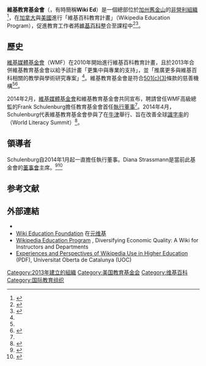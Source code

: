 {{Infobox non-profit
| name            = 維基教育基金會<br>Wiki Education Foundation
| image           = File:Wiki Education Foundation logo.svg
| caption         =
| map             =
| map_size        = <!-- map size, optional, default 250px -->
| map_alt         = <!-- map alt text -->
| map_caption     =
| map2            =
| type            =
| tax_id          = <!-- or | vat_id = -->
| registration_id =
| founded_date    = <!-- {{Start date|YYYY|MM|DD}} -->
| founder         =
| predecessor     = 
| dissolved       = <!-- {{End date|YYYY|MM|DD}} -->
| merged          = 
| successor       = 
| location        ={{flag|USA}}[[加州|加州]][[舊金山|舊金山]]
| addnl_location  =
| coordinates     = <!-- {{Coord|LAT|LON|display=inline,title}} -->
| origins         =
| key_people      = '''[[执行董事|执行董事]]''':<br>Frank Schulenburg<br>'''董事會主席''':<br>Diana Strassmann
| area_served     =
| products        =
| services        =
| focus           =
| mission         =
| method          =
| revenue         =
| disbursed       =
| expenses        =
| endowment       =
| num_volunteers  =
| num_employees   =
| num_members     =
| affiliations    =
| subsid          =
| owner           =
| motto           =
| formerly        =
| website         = {{en}}{{URL|wikiedu.org}}
| footnotes       =
}}

'''維基教育基金會'''（{{lang-en|Wiki Education Foundation}}，有時簡稱'''Wiki Ed'''）是一個總部位於[[加州|加州]][[舊金山|舊金山]]的[[非營利組織|非營利組織]] <ref name=QA>{{cite web|title=QA Frank Schulenburg announcement February 2014|url=https://wikimediafoundation.org/wiki/QA_Frank_Schulenburg_announcement_February_2014|publisher=[[Wikimedia_Foundation|Wikimedia Foundation]]|accessdate=2014-02-19|location=San Francisco, California|date=2014-02-12|archive-date=2014-02-26|archive-url=https://web.archive.org/web/20140226151345/https://wikimediafoundation.org/wiki/QA_Frank_Schulenburg_announcement_February_2014|dead-url=no}}</ref>，在[[加拿大|加拿大]]與[[美國|美國]]進行「維基百科教育計畫」（Wikipedia Education Program），促進教育工作者將[[維基百科|維基百科]]整合至課程中<ref name=Monterrey>{{cite web|last=Monterrey|first=Carlos|title=Frank Schulenburg named executive director of Wiki Education Foundation|url=http://blog.wikimedia.org/2014/02/12/frank-schulenburg-named-executive-director-of-wiki-education-foundation/|publisher=Wikimedia Foundation|location=San Francisco, California|accessdate=2014-02-19|date=2014-02-12|archive-date=2014-02-13|archive-url=https://web.archive.org/web/20140213143014/https://blog.wikimedia.org/2014/02/12/frank-schulenburg-named-executive-director-of-wiki-education-foundation/|dead-url=no}}</ref><ref name=WMFPR>{{cite web|title=Press releases/Frank Schulenburg named executive director of new WEF|url=https://wikimediafoundation.org/wiki/Press_releases/Frank_Schulenburg_named_executive_director_of_new_WEF|date=2014-02-12|publisher=Wikimedia Foundation|location=San Francisco, California|accessdate=2014-02-19|archive-date=2014-02-26|archive-url=https://web.archive.org/web/20140226125508/https://wikimediafoundation.org/wiki/Press_releases/Frank_Schulenburg_named_executive_director_of_new_WEF|dead-url=no}}</ref>。

==歷史==
[[維基媒體基金會|維基媒體基金會]]（WMF）在2010年開始進行維基百科教育計畫，且於2013年合併維基教育基金會以給予該計畫「更集中與專業的支持」，並「推廣更多與維基百科相關的教學與學術研究專案」<ref name=WMFPR/>。維基教育基金會是符合[[501(c)(3)|501(c)(3)]]條款的慈善機構<ref name=WMFPR/><ref>{{cite web|title=Exempt Organizations Select Check: Wiki Education Foundation|url=https://apps.irs.gov/app/eos/pub78Search.do?ein1=30-0790695&names=&city=&state=All...&country=US&deductibility=all&dispatchMethod=searchCharities&submitName=Search%7CUS|publisher=[[Internal_Revenue_Service|Internal Revenue Service]]|accessdate=2016-01-11|archive-date=2019-01-28|archive-url=https://web.archive.org/web/20190128191340/https://apps.irs.gov/app/eos/pub78Search.do?ein1=30-0790695&names=&city=&state=All...&country=US&deductibility=all&dispatchMethod=searchCharities&submitName=Search%7CUS|dead-url=no}}</ref>。
 		 	
2014年2月，[[維基媒體基金會|維基媒體基金會]]和維基教育基金會共同宣布，聘請曾任WMF高級總監的Frank Schulenburg擔任教育基金會首任[[執行董事|執行董事]]<ref name=WMFPR/>。2014年4月，Schulenburg代表維基教育基金會參與了在[[牛津|牛津]]舉行、旨在改善全球[[識字率|識字率]]的{{link-de|世界識字峰會|World Literacy Summit}}（World Literacy Summit）<ref>{{Cite web|url=http://worldliteracysummit.org/press-release-80-billion-wasted-every-year-on-global-education-initiatives/|title=Press Release: £80 Billion Wasted Every Year On Global Education Initiatives|accessdate=2014-04-21|date=2014-03-03|publisher=World Literacy Summit|deadurl=yes|archiveurl=https://web.archive.org/web/20140423044521/http://worldliteracysummit.org/press-release-80-billion-wasted-every-year-on-global-education-initiatives/|archivedate=2014-04-23}}</ref>。

==領導者==
Schulenburg自2014年1月起一直擔任執行董事。Diana Strassmann是當前此基金會的[[董事會|董事會]]主席。<ref>{{cite news|title=People, papers and presentations|url=http://news.rice.edu/2013/11/08/people-papers-and-presentations-179/|accessdate=2014-02-18|work=Rice News|publisher=[[Rice_University|Rice University]]|date=2013-11-08|location=Houston, Texas|archive-date=2014-03-07|archive-url=https://web.archive.org/web/20140307174623/http://news.rice.edu/2013/11/08/people-papers-and-presentations-179/|dead-url=no}}</ref><ref>{{Cite web|url=http://www.law.uchicago.edu/faculty/strassmann|title=Diana Strassmann|accessdate=2014-04-21|publisher=University of Chicago Law School|archive-date=2014-04-22|archive-url=https://web.archive.org/web/20140422234034/http://www.law.uchicago.edu/faculty/strassmann|dead-url=no}}</ref>

==参考文献==
{{Reflist|30em}}

==外部連結==
{{Commons category|Wiki Education Foundation}}
* {{Official|https://wikiedu.org}}
* [https://meta.wikimedia.org/wiki/Wiki_Education_Foundation Wiki Education Foundation] {{Wayback|url=https://meta.wikimedia.org/wiki/Wiki_Education_Foundation |date=20160522225552 }} 在[[元维基|元维基]]
* [http://www.diversifyingecon.org/index.php/Wikipedia_Education_Program Wikipedia Education Program] {{Wayback|url=http://www.diversifyingecon.org/index.php/Wikipedia_Education_Program |date=20160511043914 }}, Diversifying Economic Quality: A Wiki for Instructors and Departments
* [https://web.archive.org/web/20140422232956/http://oer.uoc.edu/wiki4HE/wp-content/uploads/2013/11/Seminari-Wikipedia_presentacio-WANNEMACHER.pdf Experiences and Perspectives of Wikipedia Use in Higher Education] (PDF), Universitat Oberta de Catalunya (UOC)

{{维基百科}}
{{維基媒體基金會}}

{{Portal bar|加拿大|教育|美國}}

[[Category:2013年建立的組織|Category:2013年建立的組織]]
[[Category:美国教育基金会|Category:美国教育基金会]]
[[Category:维基百科|Category:维基百科]]
[[Category:国际教育组织|Category:国际教育组织]]